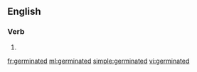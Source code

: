 ==English==

===Verb===
{{head|en|verb form}}

# {{en-past of|germinate}}

[[fr:germinated]]
[[ml:germinated]]
[[simple:germinated]]
[[vi:germinated]]